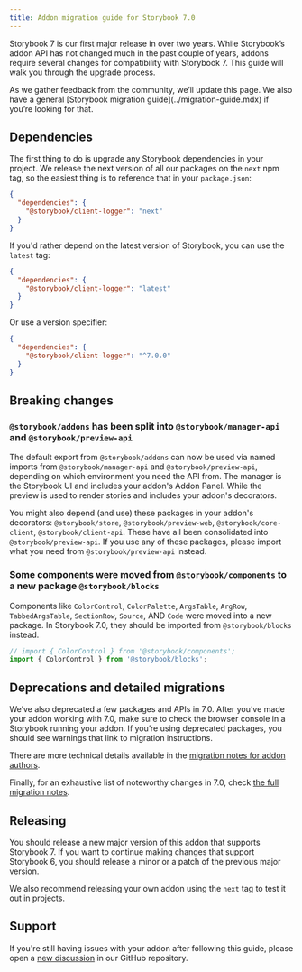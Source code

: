 ```yaml
---
title: Addon migration guide for Storybook 7.0
---
```


Storybook 7 is our first major release in over two years. While Storybook’s addon API has not changed much in the past couple of years, addons require several changes for compatibility with Storybook 7. This guide will walk you through the upgrade process.

<Callout variant="info">
  As we gather feedback from the community, we’ll update this page. We also have a general [Storybook migration guide](../migration-guide.mdx) if you’re looking for that.
</Callout>

## Dependencies

The first thing to do is upgrade any Storybook dependencies in your project. We release the next version of all our packages on the `next` npm tag, so the easiest thing is to reference that in your `package.json`:

```json
{
  "dependencies": {
    "@storybook/client-logger": "next"
  }
}
```

If you'd rather depend on the latest version of Storybook, you can use the `latest` tag:

```json
{
  "dependencies": {
    "@storybook/client-logger": "latest"
  }
}
```

Or use a version specifier:

```json
{
  "dependencies": {
    "@storybook/client-logger": "^7.0.0"
  }
}
```

## Breaking changes

### `@storybook/addons` has been split into `@storybook/manager-api` and `@storybook/preview-api`

The default export from `@storybook/addons` can now be used via named imports from `@storybook/manager-api` and `@storybook/preview-api`, depending on which environment you need the API from. The manager is the Storybook UI and includes your addon's Addon Panel. While the preview is used to render stories and includes your addon's decorators.

You might also depend (and use) these packages in your addon's decorators: `@storybook/store`, `@storybook/preview-web`, `@storybook/core-client`, `@storybook/client-api`. These have all been consolidated into `@storybook/preview-api`. If you use any of these packages, please import what you need from `@storybook/preview-api` instead.

### Some components were moved from `@storybook/components` to a new package `@storybook/blocks`

Components like `ColorControl`, `ColorPalette`, `ArgsTable`, `ArgRow`, `TabbedArgsTable`, `SectionRow`, `Source`, AND `Code` were moved into a new package. In Storybook 7.0, they should be imported from `@storybook/blocks` instead.

```js
// import { ColorControl } from '@storybook/components';
import { ColorControl } from '@storybook/blocks';
```

## Deprecations and detailed migrations

We’ve also deprecated a few packages and APIs in 7.0. After you’ve made your addon working with 7.0, make sure to check the browser console in a Storybook running your addon. If you’re using deprecated packages, you should see warnings that link to migration instructions.

There are more technical details available in the [migration notes for addon authors](https://github.com/storybookjs/storybook/blob/next/MIGRATION.md#specific-instructions-for-addon-creators).

Finally, for an exhaustive list of noteworthy changes in 7.0, check [the full migration notes](https://github.com/storybookjs/storybook/blob/next/MIGRATION.md#from-version-65x-to-700).

## Releasing

You should release a new major version of this addon that supports Storybook 7. If you want to continue making changes that support Storybook 6, you should release a minor or a patch of the previous major version.

We also recommend releasing your own addon using the `next` tag to test it out in projects.

## Support

If you're still having issues with your addon after following this guide, please open a [new discussion](https://github.com/storybookjs/storybook/discussions/new?category=help) in our GitHub repository.
